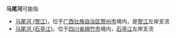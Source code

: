 '''马尾河'''可能指
*[[马尾河_(贺江)|马尾河 (贺江)]]，位于[[广西壮族自治区|广西壮族自治区]][[贺州市|贺州市]]境内，是[[贺江|贺江]]左岸支流
*[[马尾河_(石亭江)|马尾河 (石亭江)]]，位于[[四川省|四川省]][[绵竹市|绵竹市]]境内，[[石亭江|石亭江]]左岸支流


{{Disambig|M|cat=三字中国地名消歧义}}